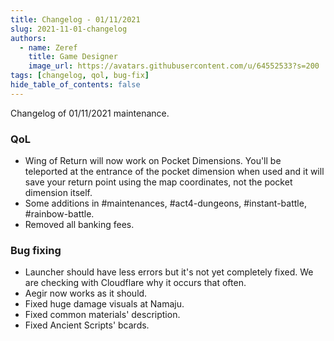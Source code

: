 ```yaml
---
title: Changelog - 01/11/2021
slug: 2021-11-01-changelog
authors:
  - name: Zeref
    title: Game Designer
    image_url: https://avatars.githubusercontent.com/u/64552533?s=200
tags: [changelog, qol, bug-fix]
hide_table_of_contents: false
---
```


Changelog of 01/11/2021 maintenance.
<!--truncate-->
### QoL
- Wing of Return will now work on Pocket Dimensions. You'll be teleported at the entrance of the pocket dimension when used and it will save your return point using the map coordinates, not the pocket dimension itself.
- Some additions in #maintenances, #act4-dungeons, #instant-battle, #rainbow-battle.
- Removed all banking fees.

### Bug fixing
- Launcher should have less errors but it's not yet completely fixed. We are checking with Cloudflare why it occurs that often.
- Aegir now works as it should.
- Fixed huge damage visuals at Namaju.
- Fixed common materials' description.
- Fixed Ancient Scripts' bcards.